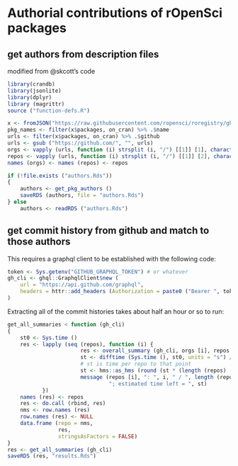 # Authorial contributions of rOpenSci packages

## get authors from description files

modified from @skcott's code

```r
library(crandb)
library(jsonlite)
library(dplyr)
library (magrittr)
source ("function-defs.R")

x <- fromJSON("https://raw.githubusercontent.com/ropensci/roregistry/gh-pages/registry.json")
pkg_names <- filter(x$packages, on_cran) %>% .$name
urls <- filter(x$packages, on_cran) %>% .$github
urls <- gsub ("https://github.com/", "", urls)
orgs <- vapply (urls, function (i) strsplit (i, "/") [[1]] [1], character (1))
repos <- vapply (urls, function (i) strsplit (i, "/") [[1]] [2], character (1))
names (orgs) <- names (repos) <- repos

if (!file.exists ("authors.Rds"))
{
    authors <- get_pkg_authors ()
    saveRDS (authors, file = "authors.Rds")
} else
    authors <- readRDS ("authors.Rds")
```

## get commit history from github and match to those authors

This requires a graphql client to be established with the following code:
```r
token <- Sys.getenv("GITHUB_GRAPHQL_TOKEN") # or whatever
gh_cli <- ghql::GraphqlClient$new (
    url = "https://api.github.com/graphql",
    headers = httr::add_headers (Authorization = paste0 ("Bearer ", token))
)
```

Extracting all of the commit histories takes about half an hour or so to run:

```r
get_all_summaries < function (gh_cli)
{
    st0 <- Sys.time ()
    res <- lapply (seq (repos), function (i) {
                       res <- overall_summary (gh_cli, orgs [i], repos [i], authors)
                       st <- difftime (Sys.time (), st0, units = "s") / i
                       # st is time per repo to that point
                       st <- hms::as_hms (round (st * (length (repos) - i)))
                       message (repos [i], ": ", i, " / ", length (repos),
                                "; estimated time left = ", st)
           })
    names (res) <- repos
    res <- do.call (rbind, res)
    nms <- row.names (res)
    row.names (res) <- NULL
    data.frame (repo = nms,
                res,
                stringsAsFactors = FALSE)
}
res <- get_all_summaries (gh_cli)
saveRDS (res, "results.Rds")
```




